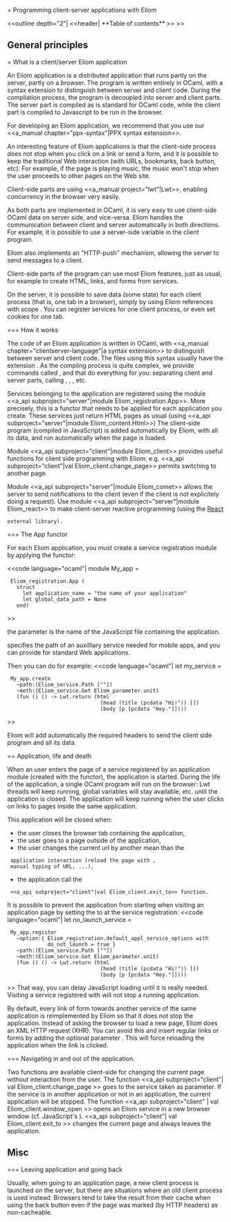 = Programming client-server applications with Eliom

<<outline depth="2"| <<header| **Table of contents** >> >>

== General principles
=== What is a client/server Eliom application

An Eliom application is a distributed application that runs partly on
the server, partly on a browser. The program is written entirely in
OCaml, with a syntax extension to distinguish between server and
client code.  During the compilation process, the program is decoupled
into server and client parts. The server part is compiled as is
standard for OCaml code, while the client part is compiled to
Javascript to be run in the browser.

For developing an Eliom application, we recommend that you use our
<<a_manual chapter="ppx-syntax"|PPX syntax extension>>.

An interesting feature of Eliom applications is that the client-side process
does not stop when you click on a link or send a form, and it is possible to
keep the traditional Web interaction (with URLs, bookmarks, back button, etc).
For example, if the page is playing music, the music won't stop when
the user proceeds to other pages on the Web site.

Client-side parts are using <<a_manual project="lwt"|Lwt>>, enabling
concurrency in the browser very easily.

As both parts are implemented in OCaml, it is very easy to use client-side
OCaml data on server side, and vice-versa. Eliom handles the communication
between client and server automatically in both directions. For example,
it is possible to use a server-side variable in the client program.

Eliom also implements an "HTTP-push" mechanism, allowing the server
to send messages to a client.

Client-side parts of the program can use most Eliom features, just as
usual, for example to create HTML, links, and forms from services.

On the server, it is possible to save data (some state) for each
client process (that is, one tab in a browser), simply by using Eliom
references with scope {{{`Client_process}}}.  You can register
services for one client process, or even set cookies for one tab.

=== How it works

The code of an Eliom application is written in OCaml, with <<a_manual
chapter="clientserver-language"|a syntax extension>> to distinguish
between server and client code. The files using this syntax
usually have the extension {{{.eliom}}}. As the compling process is quite
complex, we provide commands called {{{eliomc}}}, {{{eliomopt}}} and {{{js_of_eliom}}} that
do everything for you: separating client and server parts, calling
{{{ocamlc}}}, {{{ocamlopt}}}, {{{js_of_ocaml}}}, etc.

Services belonging to the application are registered using the module
<<a_api subproject="server"|module Eliom_registration.App>>. More precisely,
this is a functor that needs to be applied for each application you create.
These services just return HTML pages as usual (using
<<a_api subproject="server"|module Eliom_content.Html>>)
The client-side program (compiled in JavaScript) is added automatically by Eliom,
with all its data, and run automatically when the page is loaded.

Module <<a_api subproject="client"|module Eliom_client>> provides
useful functions for client side programming with Eliom: e.g.
<<a_api subproject="client"|val Eliom_client.change_page>>
permits switching to another page.

Module <<a_api subproject="server"|module Eliom_comet>> allows the
server to send notifications
to the client (even if the client is not explicitely doing a request).
Use module <<a_api subproject="server"|module Eliom_react>> to make client-server reactive
programming (using the [[http://erratique.ch/software/react| React]]
 external library).


=== The App functor

For each Eliom application, you must create a service registration module
by applying the {{{App}}} functor:

<<code language="ocaml"|
module My_app =
  Eliom_registration.App (
    struct
      let application_name = "the name of your application"
      let global_data_path = None
    end)
>>

the {{{application_name}}} parameter is the name of the JavaScript file
containing the application.

{{{global_data_path}}} specifies the path of an auxilliary service
needed for mobile apps, and you can provide {{{None}}} for standard
Web applications.

Then you can do for example:
<<code language="ocaml"|
let my_service =
  My_app.create
    ~path:(Eliom_service.Path [""])
    ~meth:(Eliom_service.Get Eliom_parameter.unit)
    (fun () () -> Lwt.return (html
                               (head (title (pcdata "Hi!")) [])
                               (body [p [pcdata "Hey."]])))
>>

Eliom will add automatically the required headers to send the client side
program and all its data.

== Application, life and death

When an user enters the page of a service registered by an application
module (created with the {{{App}}} functor), the application
is started. During the life of the application, a single OCaml program
will run on the browser: Lwt threads will keep running, global
variables will stay available, etc.  until the application is
closed. The application will keep running when the user clicks on
links to pages inside the same application.

This application will be closed when:
* the user closes the browser tab containing the application,
* the user goes to a page outside of the application,
* the user changes the current url by another mean than the
  application interaction (reload the page with {{{F5}}},
  manual typing of URL, ...),
* the application call the
  <<a_api subproject="client"|val Eliom_client.exit_to>> function.

It is possible to prevent the application from starting when visiting
an application page by setting the {{{do_not_launch}}} to {{{true}}}
at the service registration:
<<code language="ocaml"|
let no_launch_service =
  My_app.register
    ~option:{ Eliom_registration.default_appl_service_options with
              do_not_launch = true }
    ~path:(Eliom_service.Path [""])
    ~meth:(Eliom_service.Get Eliom_parameter.unit)
    (fun () () -> Lwt.return (html
                               (head (title (pcdata "Hi!")) [])
                               (body [p [pcdata "Hey."]])))
>>
That way, you can delay JavaScript loading until it is really needed.
Visiting a service registered with {{{do_not_launch=true}}} will not stop
a running application.


By default, every link of form towards another service of the same
application is reimplemented by Eliom so that it does not stop the application.
Instead of asking the browser to load a new page, Eliom does an
XML HTTP request (XHR).
You can avoid this and insert regular links or forms by adding the optional
parameter {{{~xhr:false}}}.
This will force reloading the application when the link is clicked.

=== Navigating in and out of the application.

Two functions are available client-side for changing the current page
without interaction from the user. The function
<<a_api subproject="client"| val Eliom_client.change_page >> goes to the service
taken as parameter. If the service is in another application or not in
an application, the current application will be stopped.
The function <<a_api subproject="client" | val Eliom_client.window_open >>
opens an
Eliom service in a new browser window (cf. JavaScript's {{{window.open}}}).
<<a_api  subproject="client"| val Eliom_client.exit_to >>
changes the current page and always leaves the application.

== Misc ==

=== Leaving application and going back

Usually, when going to an application page, a new client process is
launched on the server, but there are situations where an old client
process is used instead: Browsers tend to take the result from their
cache when using the back button even if the page was marked (by HTTP
headers) as non-cacheable.
